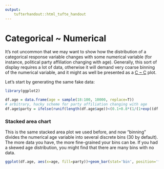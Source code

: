 ```yaml
---
output: 
    tufterhandout::html_tufte_handout
---
```


# Categorical ~ Numerical

It's not uncommon that we may want to show how the distribution of a categorical response variable changes with some numerical variable (for instance, political party affiliation changing with age).  Generally, this sort of display requires a lot of data, otherwise it will demand very coarse binning of the numerical variable, and it might as well be presented as a [C ~ C](C-C.html) plot.

Let's start by generating the same fake data:

````r
library(ggplot2)

df.age = data.frame(age = sample(18:100, 10000, replace=T))
# arbitrary, hacky scheme for party affiliation changing with age
df.age$party = ifelse(runif(length(df.age$age))<(0.1+0.8*(1/(1+exp((df.age$age-40)/15)))), 'democrat', 'republican')
````

### Stacked area chart

This is the same stacked area plot we used before, and now "binning" divides the numerical age variable into several discrete bins (30 by default).  The more data you have, the more fine-grained your bins can be.  If you had a skewed age distribution, you might find that there are many bins with no data.  

````r
ggplot(df.age, aes(x=age, fill=party))+geom_bar(stat='bin', position='fill')
````
